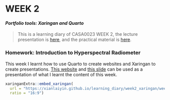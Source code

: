 # **WEEK 2** {.unnumbered}

#### ***Portfolio tools: Xaringan and Quarto*** {.unnumbered}

> This is a learning diary of CASA0023 WEEK 2, the lecture presentation is [here](https://andrewmaclachlan.github.io/CASA0023-lecture-2/#1), and the practical material is [here](https://andrewmaclachlan.github.io/CASA0023/2_portfolio.html).

### **Homework: Introduction to Hyperspectral Radiometer**

This week I learnt how to use Quarto to create websites and Xaringan to create presentations. [This website](https://xianlaiyin.github.io/learning_diary/docs/) and [this slide](https://xianlaiyin.github.io/week2_xaringan/week2_xaringan.html#1) can be used as a presentation of what I learnt the content of this week.

```r
xaringanExtra::embed_xaringan(
  url = "https://xianlaiyin.github.io/learning_diary/week2_xaringan/week2_xaringan.html#1",
  ratio = "16:9")
```
